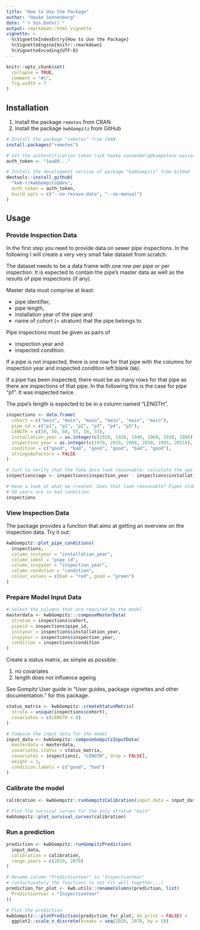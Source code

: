 ```yaml
---
title: "How to Use the Package"
author: "Hauke Sonnenberg"
date: "`r Sys.Date()`"
output: rmarkdown::html_vignette
vignette: >
  %\VignetteIndexEntry{How to Use the Package}
  %\VignetteEngine{knitr::rmarkdown}
  %\VignetteEncoding{UTF-8}
---
```


```r
knitr::opts_chunk$set(
  collapse = TRUE,
  comment = "#>",
  fig.width = 7
)
```

## Installation

1. Install the package `remotes` from CRAN
2. Install the package `kwbGompitz` from GitHub

```r
# Install the package "remotes" from CRAN
install.packages("remotes")

# Set the authentification token (ask hauke.sonnenberg@kompetenz-wasser.de)
auth_token <- "1aa89..."

# Install the development version of package "kwbGompitz" from GitHub
devtools::install_github(
  "kwb-r/kwbGompitz@dev", 
  auth_token = auth_token, 
  build_opts = c("--no-resave-data", "--no-manual")
)
```

## Usage

### Provide Inspection Data

In the first step you need to provide data on sewer pipe inspections. In the
following I will create a very very small fake dataset from scratch.

The dataset needs to be a data frame with one row per pipe or per inspection. It
is expected to contain the pipe's master data as well as the results of pipe
inspections (if any).

Master data must comprise at least:

- pipe identifier, 
- pipe length, 
- installation year of the pipe and
- name of cohort (= stratum) that the pipe belongs to.

Pipe inspections must be given as pairs of 

- inspection year and
- inspected condition.

If a pipe is not inspected, there is one row for that pipe with the columns
for inspection year and inspected condition left blank (`NA`). 

If a pipe has been inspected, there must be as many rows for that pipe as there
are inspections of that pipe. In the following this is the case for pipe "p1". 
It was inspected twice. 

The pipe's length is expected to be in a column named "LENGTH".

```r
inspections <- data.frame(
  cohort = c("main", "main", "main", "main", "main", "main"), 
  pipe_id = c("p1", "p1", "p2", "p3", "p4", "p5"),
  LENGTH = c(50, 50, 60, 55, 58, 53),
  installation_year = as.integer(c(1920, 1920, 1940, 1960, 1930, 1980)),
  inspection_year = as.integer(c(1970, 2010, 2000, 2010, 1995, 2015)),
  condition = c("good", "bad", "good", "good", "bad", "good"),
  stringsAsFactors = FALSE
)

# Just to verify that the fake data look reasonable: calculate the age
inspections$age <- inspections$inspection_year - inspections$installation_year

# Have a look at what we created. Does that look reasonable? Pipes older than 
# 50 years are in bad condition
inspections
```

### View Inspection Data

The package provides a function that aims at getting an overview on the 
inspection data. Try it out:

```r
kwbGompitz::plot_pipe_conditions(
  inspections, 
  column_instyear = "installation_year", 
  column_ident = "pipe_id", 
  column_inspyear = "inspection_year", 
  column_condition = "condition", 
  colour_values = c(bad = "red", good = "green")
)

```

### Prepare Model Input Data

```r
# Select the columns that are required by the model
masterdata <- kwbGompitz:::composeMasterData(
  stratum = inspections$cohort,
  pipeid = inspections$pipe_id, 
  instyear = inspections$installation_year, 
  inspyear = inspections$inspection_year, 
  condition = inspections$condition
)
```

Create a status matrix, as simple as possible:

1. no covariates
2. length does not influence ageing

See Gompitz User guide in "User guides, package vignettes and other 
documentation." for this package.

```r
status_matrix <- kwbGompitz::createStatusMatrix(
  strata = unique(inspections$cohort),
  covariates = c(LENGTH = 0)
)

# Compose the input data for the model
input_data <- kwbGompitz::composeGompitzInputData(
  masterdata = masterdata, 
  covariates.status = status_matrix,
  covariates = inspections[, "LENGTH", drop = FALSE],
  weight = 1,
  condition.labels = c("good", "bad")
)
```

### Calibrate the model

```r
calibration <- kwbGompitz::runGompitzCalibration(input.data = input_data)

# Plot the survival curves for the only stratum "main"
kwbGompitz::plot_survival_curves(calibration)
```

### Run a prediction

```r
prediction <- kwbGompitz::runGompitzPrediction(
  input_data, 
  calibration = calibration, 
  range.years = c(2020, 2070)
)

# Rename column "PredictionYear" to "InspectionYear" 
# (unfortunately the functions to not fit well together...)
prediction_for_plot <- kwb.utils::renameColumns(prediction, list(
  PredictionYear = "InspectionYear"
))

# Plot the prediction
kwbGompitz:::plotPrediction(prediction_for_plot, do_print = FALSE) +
  ggplot2::scale_x_discrete(breaks = seq(2020, 2070, by = 5))
```
